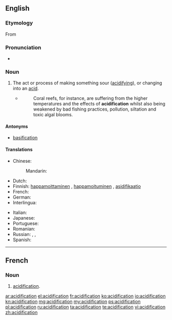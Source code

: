 ==English==

===Etymology===
From {{etyl|fr|en}}

===Pronunciation===
* {{rhymes|eɪʃən}}

===Noun===
{{en-noun|~}}

# The act or process of making something sour ([[acidifying]]), or changing into an [[acid]].
#* {{quote-web| date = 2013-10-03
    | author = Roger Harrabin
    | title = Health of oceans 'declining fast'
    | site = bbc.co.uk
    | url = http://www.bbc.co.uk/news/science-environment-24369244
    | accessdate = 2013-10-05 
}}
#*: Coral reefs, for instance, are suffering from the higher temperatures and the effects of '''acidification''' whilst also being weakened by bad fishing practices, pollution, siltation and toxic algal blooms.

====Antonyms====
* [[basification]]

====Translations====
{{trans-top|the act or process of making something sour (acidifying), or changing into an acid}}
* Chinese:
*: Mandarin: {{t+|cmn|酸化|tr=suānhuà|sc=Hani}}
* Dutch: {{t|nl|verzuring|f}}
* Finnish: [[happamoittaminen]] {{gloss|act}}, [[happamoituminen]] {{gloss|process}}, [[asidifikaatio]] {{gloss|chemical}}
* French: {{t+|fr|acidification|f}}
* German: {{t|de|Säurebildung|f}}
* Interlingua: {{t|ia|acidification}}
{{trans-mid}}
* Italian: {{t+|it|acidificazione}}
* Japanese: {{t|ja|酸性化|tr=さんせいか, sanseika|sc=Jpan}}
* Portuguese: {{t|pt|acidificação|f}}
* Romanian: {{t+|ro|acidificare|f}}
* Russian: {{t+|ru|окисле́ние|n|sc=Cyrl}}, {{t|ru|подкисле́ние|n|sc=Cyrl}}, {{t|ru|кислова́ние|n|sc=Cyrl}}
* Spanish: {{t|es|acidificación}}
{{trans-bottom}}

----

==French==

===Noun===
{{fr-noun|f}}

# [[#English|acidification]].

[[ar:acidification]]
[[el:acidification]]
[[fr:acidification]]
[[ko:acidification]]
[[io:acidification]]
[[kn:acidification]]
[[mg:acidification]]
[[my:acidification]]
[[ps:acidification]]
[[pl:acidification]]
[[ru:acidification]]
[[ta:acidification]]
[[te:acidification]]
[[vi:acidification]]
[[zh:acidification]]